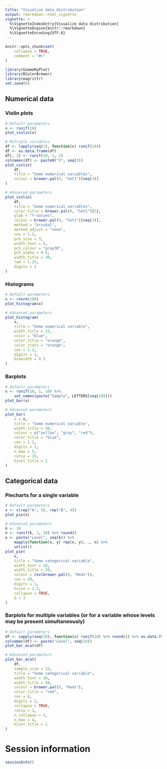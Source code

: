```yaml
---
title: "Visualize data distribution"
output: rmarkdown::html_vignette
vignette: >
  %\VignetteIndexEntry{Visualize data distribution}
  %\VignetteEngine{knitr::rmarkdown}
  %\VignetteEncoding{UTF-8}
---
```


```r
knitr::opts_chunk$set(
    collapse = TRUE,
    comment = "#>"
)
```

```r
library(GimmeMyPlot)
library(RColorBrewer)
library(magrittr)
set.seed(0)
```

## Numerical data
### Violin plots
```r
# Default parameters
x <- runif(10)
plot_violin(x)
```

```r
# Multiple variables
df <- lapply(seq(2), function(x) runif(10))
df <- as.data.frame(df)
df[, 3] <- runif(10, 1, 2)
colnames(df) <- paste0("X", seq(3))
plot_violin(
    df,
    title = "Some numerical variables",
    colour = brewer.pal(9, "Set1")[seq(3)]
)

# Advanced parameters
plot_violin(
    df,
    title = "Some numerical variables",
    color_title = brewer.pal(9, "Set1")[5],
    ylab = "Y-values",
    colour = brewer.pal(9, "Set1")[seq(3)],
    method = "kruskal",
    method_adjust = "none",
    cex = 1.2,
    pch_size = 3,
    width_text = 5,
    pch_colour = "gray30",
    pch_alpha = 0.5,
    width_title = 30,
    lwd = 1.25,
    digits = 2
)
```

### Histograms
```r
# Default parameters
x <- rnorm(100)
plot_histogram(x)

# Advanced parameters
plot_histogram(
    x,
    title = "Some numerical variable",
    width_title = 15,
    color = "blue",
    color_title = "orange",
    color_stats = "orange",
    cex = 1.2,
    digits = 1,
    binwidth = 0.5
)
```

### Barplots
```r
# Default parameters
x <- runif(10, 1, 10) %>%
    set_names(paste("Sample", LETTERS[seq(10)]))
plot_bar(x)
```

```r
# Advanced parameters
plot_bar(
    x = x,
    title = "Some numerical variable",
    width_title = 30,
    colour = c("yellow", "gray", "red"),
    color_title = "blue",
    cex = 1.2,
    digits = 1,
    n_max = 5,
    ratio = 15,
    hjust_title = 1
)
```

## Categorical data
### Piecharts for a single variable
```r
# Default parameters
x <- c(rep("A", 5), rep("B", 4))
plot_pie(x)
```

```r
# Advanced parameters
k <- 10
n <- runif(k, 1, 10) %>% round()
x <- paste("Level", seq(k)) %>%
    mapply(function(x, y) rep(x, y), ., n) %>%
    unlist()
plot_pie(
    x,
    title = "Some categorical variable",
    width_text = 20,
    width_title = 20,
    colour = rev(brewer.pal(9, "Reds")),
    cex = 20,
    digits = 1,
    hsize = 1.5,
    collapse = TRUE,
    b = 3
)
```

### Barplots for multiple variables (or for a variable whose levels may be present simultaneously)
```r
# Default parameters
df <- sapply(seq(10), function(x) runif(10) %>% round()) %>% as.data.frame()
colnames(df) <- paste("Level", seq(10))
plot_bar_mcat(df)
```

```r
# Advanced parameters
plot_bar_mcat(
    df,
    sample_size = 15,
    title = "Some categorical variable",
    width_text = 30,
    width_title = 50,
    colour = brewer.pal(9, "Reds"),
    color_title = "red",
    cex = 8,
    digits = 1,
    collapse = TRUE,
    ratio = 2,
    n_collapse = 3,
    n_max = 4,
    hjust_title = 1
)
```

# Session information
```r
sessionInfo()
```
